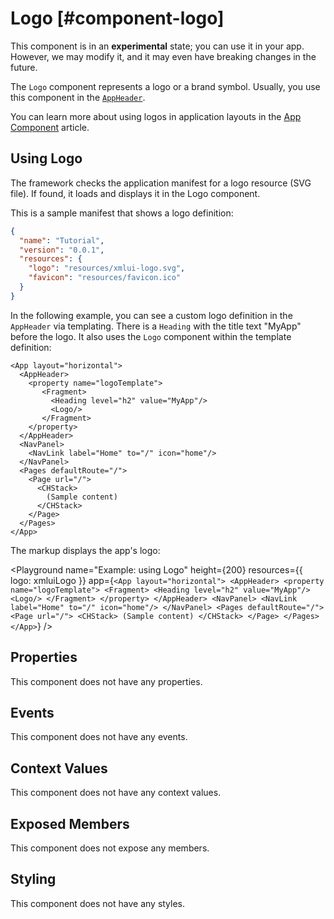 

# Logo [#component-logo]

<Callout type="warning" emoji="📔">This component is in an **experimental** state; you can use it in your app. However, we may modify it, and it may even have breaking changes in the future.</Callout>

The `Logo` component represents a logo or a brand symbol. Usually, you use this component in the [`AppHeader`](./AppHeader.mdx#logotemplate).

You can learn more about using logos in application layouts in the [App Component](/learning/using-components/app-component/) article.

## Using Logo

The framework checks the application manifest for a logo resource (SVG file).
If found, it loads and displays it in the Logo component.

This is a sample manifest that shows a logo definition:

```json copy {5}
{
  "name": "Tutorial",
  "version": "0.0.1",
  "resources": {
    "logo": "resources/xmlui-logo.svg",
    "favicon": "resources/favicon.ico"
  }
}
```

In the following example, you can see a custom logo definition in the `AppHeader` via templating.
There is a `Heading` with the title text "MyApp" before the logo.
It also uses the `Logo` component within the template definition:

```ueml copy {6}
<App layout="horizontal">
  <AppHeader>
    <property name="logoTemplate">
       <Fragment>
         <Heading level="h2" value="MyApp"/>
         <Logo/>
       </Fragment>
    </property>
  </AppHeader>
  <NavPanel>
    <NavLink label="Home" to="/" icon="home"/>
  </NavPanel>
  <Pages defaultRoute="/">
    <Page url="/">
      <CHStack>
        (Sample content)
      </CHStack>
    </Page>
  </Pages>
</App>
```

The markup displays the app's logo:

<Playground
  name="Example: using Logo"
  height={200}
  resources={{ logo: xmluiLogo }}
  app={`
    <App layout="horizontal">
      <AppHeader>
        <property name="logoTemplate">
           <Fragment>
             <Heading level="h2" value="MyApp"/>
             <Logo/>
           </Fragment>
        </property>
      </AppHeader>
      <NavPanel>
          <NavLink label="Home" to="/" icon="home"/>
      </NavPanel>
      <Pages defaultRoute="/">
          <Page url="/">
            <CHStack>
              (Sample content)
            </CHStack>
          </Page>
      </Pages>
    </App>
  `}
/>

## Properties

This component does not have any properties.

## Events

This component does not have any events.

## Context Values

This component does not have any context values.

## Exposed Members

This component does not expose any members.

## Styling

This component does not have any styles.
